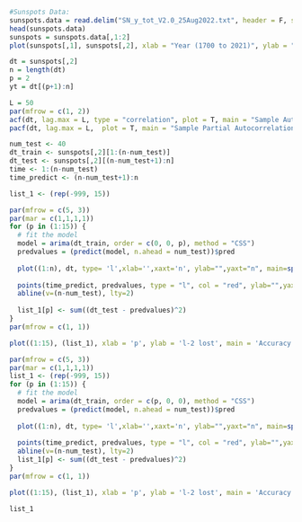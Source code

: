 

```r
#Sunspots Data:
sunspots.data = read.delim("SN_y_tot_V2.0_25Aug2022.txt", header = F, sep = "")
head(sunspots.data)
sunspots = sunspots.data[,1:2]
plot(sunspots[,1], sunspots[,2], xlab = "Year (1700 to 2021)", ylab = "Yearly Sunspot Numbers", type = "l", main = "Sunspot Data")

dt = sunspots[,2]
n = length(dt)
p = 2
yt = dt[(p+1):n]
```
```r
L = 50
par(mfrow = c(1, 2))
acf(dt, lag.max = L, type = "correlation", plot = T, main = "Sample Autocorrelation")
pacf(dt, lag.max = L,  plot = T, main = "Sample Partial Autocorrelation") 

```

```r
num_test <- 40
dt_train <- sunspots[,2][1:(n-num_test)]
dt_test <- sunspots[,2][(n-num_test+1):n]
time <- 1:(n-num_test)
time_predict <- (n-num_test+1):n

list_1 <- (rep(-999, 15))

par(mfrow = c(5, 3))
par(mar = c(1,1,1,1))
for (p in (1:15)) {
  # fit the model
  model = arima(dt_train, order = c(0, 0, p), method = "CSS")
  predvalues = (predict(model, n.ahead = num_test))$pred
  
  plot((1:n), dt, type= 'l',xlab='',xaxt='n', ylab="",yaxt="n", main=sprintf('Prediction of MA(%s)', p))
  
  points(time_predict, predvalues, type = "l", col = "red", ylab="",yaxt="n")
  abline(v=(n-num_test), lty=2)
  
  list_1[p] <- sum((dt_test - predvalues)^2)
}
par(mfrow = c(1, 1))
```
```r
plot((1:15), (list_1), xlab = 'p', ylab = 'l-2 lost', main = 'Accuracy of different MA models')
```


```r
par(mfrow = c(5, 3))
par(mar = c(1,1,1,1))
list_1 <- (rep(-999, 15))
for (p in (1:15)) {
  # fit the model
  model = arima(dt_train, order = c(p, 0, 0), method = "CSS")
  predvalues = (predict(model, n.ahead = num_test))$pred
  
  plot((1:n), dt, type= 'l',xlab='',xaxt='n', ylab="",yaxt="n", main=sprintf('Prediction of AR(%s)', p))
  
  points(time_predict, predvalues, type = "l", col = "red", ylab="",yaxt="n")
  abline(v=(n-num_test), lty=2)
  list_1[p] <- sum((dt_test - predvalues)^2)
}
par(mfrow = c(1, 1))
```
```r
plot((1:15), (list_1), xlab = 'p', ylab = 'l-2 lost', main = 'Accuracy of different AR models')
```
```r
list_1
```














